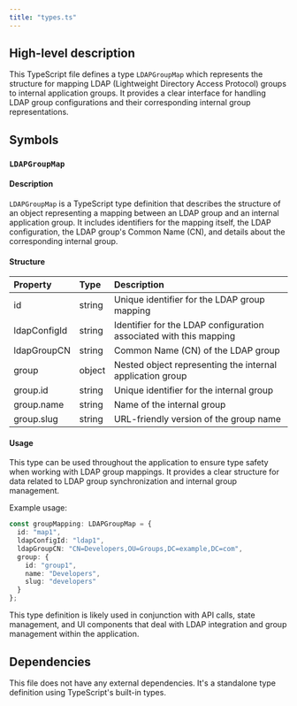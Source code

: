 ```yaml
---
title: "types.ts"
---
```


## High-level description

This TypeScript file defines a type `LDAPGroupMap` which represents the structure for mapping LDAP (Lightweight Directory Access Protocol) groups to internal application groups. It provides a clear interface for handling LDAP group configurations and their corresponding internal group representations.

## Symbols

### `LDAPGroupMap`

#### Description

`LDAPGroupMap` is a TypeScript type definition that describes the structure of an object representing a mapping between an LDAP group and an internal application group. It includes identifiers for the mapping itself, the LDAP configuration, the LDAP group's Common Name (CN), and details about the corresponding internal group.

#### Structure

| Property | Type | Description |
|:---------|:-----|:------------|
| id | string | Unique identifier for the LDAP group mapping |
| ldapConfigId | string | Identifier for the LDAP configuration associated with this mapping |
| ldapGroupCN | string | Common Name (CN) of the LDAP group |
| group | object | Nested object representing the internal application group |
| group.id | string | Unique identifier for the internal group |
| group.name | string | Name of the internal group |
| group.slug | string | URL-friendly version of the group name |

#### Usage

This type can be used throughout the application to ensure type safety when working with LDAP group mappings. It provides a clear structure for data related to LDAP group synchronization and internal group management.

Example usage:

```typescript
const groupMapping: LDAPGroupMap = {
  id: "map1",
  ldapConfigId: "ldap1",
  ldapGroupCN: "CN=Developers,OU=Groups,DC=example,DC=com",
  group: {
    id: "group1",
    name: "Developers",
    slug: "developers"
  }
};
```

This type definition is likely used in conjunction with API calls, state management, and UI components that deal with LDAP integration and group management within the application.

## Dependencies

This file does not have any external dependencies. It's a standalone type definition using TypeScript's built-in types.